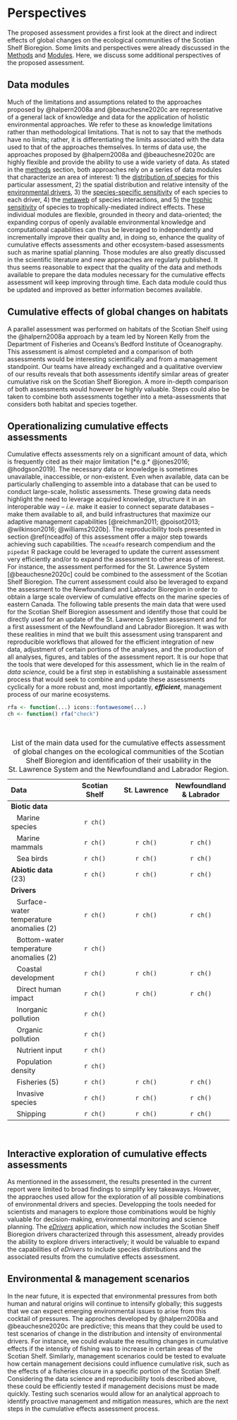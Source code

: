 # Perspectives {#perspectives}

The proposed assessment provides a first look at the direct and indirect effects of global changes on the ecological communities of the Scotian Shelf Bioregion. Some limits and perspectives were already discussed in the [Methods](#method) and [Modules](#modules). Here, we discuss some additional perspectives of the proposed assessment. 

## Data modules {.unlisted .unnumbered}

Much of the limitations and assumptions related to the approaches proposed by @halpern2008a and @beauchesne2020c are representative of a general lack of knowledge and data for the application of holistic environmental approaches. We refer to these as knowledge limitations rather than methodological limitations. That is not to say that the methods have no limits; rather, it is differentiating the limits associated with the data used to that of the approaches themselves. In terms of data use, the approaches proposed by @halpern2008a and @beauchesne2020c are highly flexible and provide the ability to use a wide variety of data. As stated in the [methods](#methods) section, both approaches rely on a series of data modules that characterize an area of interest: 1) the [distribution of species](#spmodule) for this particular assessment, 2) the spatial distribution and relative intensity of the [environmental drivers](#drmodule), 3) the [species-specific sensitivity](sssmodule) of each species to each driver, 4) the [metaweb](#metamodule) of species interactions, and 5) the [trophic sensitivity](#trsmodule) of species to trophically-mediated indirect effects. These individual modules are flexible, grounded in theory and data-oriented; the expanding corpus of openly available environmental knowledge and computational capabilities can thus be leveraged to independently and incrementally improve their quality and, in doing so, enhance the quality of cumulative effects assessments and other ecosystem-based assessments such as marine spatial planning. Those modules are also greatly discussed in the scientific literature and new approaches are regularly published. It thus seems reasonable to expect that the quality of the data and methods available to prepare the data modules necessary for the cumulative effects assessment will keep improving through time. Each data module could thus be updated and improved as better information becomes available. 


## Cumulative effects of global changes on habitats {.unlisted .unnumbered}

A parallel assessment was performed on habitats of the Scotian Shelf using the @halpern2008a approach by a team led by Noreen Kelly from the Department of Fisheries and Oceans's Bedford Institute of Oceanography. This assessment is almost completed and a comparison of both assessments would be interesting scientifically and from a management standpoint. Our teams have already exchanged and a qualitative overview of our results reveals that both assessments identify similar areas of greater cumulative risk on the Scotian Shelf Bioregion. A more in-depth comparison of both assessments would however be highly valuable. Steps could also be taken to combine both assessments together into a meta-assessments that considers both habitat and species together. 

 
## Operationalizing cumulative effects assessments {.unlisted .unnumbered}

Cumulative effects assessments rely on a significant amount of data, which is frequently cited as their major limitation [*e.g.* @jones2016; @hodgson2019]. The necessary data or knowledge is sometimes unavailable, inaccessible, or non-existent. Even when available, data can be particularly challenging to assemble into a database that can be used to conduct large-scale, holistic assessments. These growing data needs highlight the need to leverage acquired knowledge, structure it in an interoperable way -- *i.e.* make it easier to connect separate databases -- make them available to all, and build infrastructures that maximize our adaptive management capabilities [@reichman2011; @poisot2013; @wilkinson2016; @williams2020b]. The reproducibility tools presented in section \@ref(nceadfo) of this assessment offer a major step towards achieving such capabilities. The `nceadfo` research compendium and the `pipedat` R package could be leveraged to update the current assessment very efficiently and/or to expand the assessment to other areas of interest. For instance, the assessment performed for the St. Lawrence System [@beauchesne2020c] could be combined to the assessment of the Scotian Shelf Bioregion. The current assessment could also be leveraged to expand the assessment to the Newfoundland and Labrador Bioregion in order to obtain a large scale overview of cumulative effects on the marine species of eastern Canada. The following table presents the main data that were used for the Scotian Shelf Bioregion assessment and identify those that could be directly used for an update of the St. Lawrence System assessment and for a first assessment of the Newfoundland and Labrador Bioregion. It was with these realities in mind that we built this assessment using transparent and reproducible workflows that allowed for the efficient integration of new data, adjustment of certain portions of the analyses, and the production of all analyses, figures, and tables of the assessment report. It is our hope that the tools that were developed for this assessment, which lie in the realm of *data science*, could be a first step in establishing a sustainable assessment process that would seek to combine and update these assessments cyclically for a more robust and, most importantly, ***efficient***, management process of our marine ecosystems.

```r
rfa <- function(...) icons::fontawesome(...)
ch <- function() rfa("check")
```

<br>

| Data | Scotian Shelf | St. Lawrence | Newfoundland & Labrador |
| :----- | :---: | :---: | :---: | 
| **Biotic data** | | | |
| &nbsp;&nbsp; Marine species | `r ch()` | | |
| &nbsp;&nbsp; Marine mammals | `r ch()` | `r ch()` | `r ch()` |
| &nbsp;&nbsp; Sea birds | `r ch()` | `r ch()` | `r ch()` |
| **Abiotic data** (23) | `r ch()` | `r ch()` | `r ch()` |
| **Drivers** | | | |
| &nbsp;&nbsp; Surface-water temperature anomalies (2) | `r ch()` | `r ch()` | `r ch()` |
| &nbsp;&nbsp; Bottom-water temperature anomalies (2) | `r ch()` | | |
| &nbsp;&nbsp; Coastal development | `r ch()` | `r ch()` | `r ch()` |
| &nbsp;&nbsp; Direct human impact | `r ch()` | `r ch()` | `r ch()` |
| &nbsp;&nbsp; Inorganic pollution | `r ch()` | | |
| &nbsp;&nbsp; Organic pollution | `r ch()` | | |
| &nbsp;&nbsp; Nutrient input | `r ch()` | | |
| &nbsp;&nbsp; Population density | `r ch()` | | |
| &nbsp;&nbsp; Fisheries (5) | `r ch()` | `r ch()` | `r ch()` |
| &nbsp;&nbsp; Invasive species | `r ch()` | `r ch()` | `r ch()` |
| &nbsp;&nbsp; Shipping | `r ch()` | `r ch()` | `r ch()` |

Table: List of the main data used for the cumulative effects assessment of global changes on the ecological communities of the Scotian Shelf Bioregion and identification of their usability in the St. Lawrence System and the Newfoundland and Labrador Region.

<br>
 

## Interactive exploration of cumulative effects assessments {.unlisted .unnumbered}

As mentionned in the assessment, the results presented in the current report were limited to broad findings to simplify key takeaways. However, the appraoches used allow for the exploration of all possible combinations of environmental drivers and species. Developping the tools needed for scientists and managers to explore those combinations would be highly valuable for decision-making, environmental monitoring and science planning. The [*eDrivers*](https://david-beauchesne.shinyapps.io/edriversapp_dev/) application, which now includes the Scotian Shelf Bioregion drivers characterized through this assessment, already provides the abiility to explore drivers interactively; it would be valuable to expand the capabilities of *eDrivers* to include species distributions and the associated results from the cumulative effects assessment. 


## Environmental & management scenarios {.unlisted .unnumbered}

In the near future, it is expected that environmental pressures from both human and natural origins will continue to intensify globally; this suggests that we can expect emerging environmental issues to arise from this cocktail of pressures. The approches developed by @halpern2008a and @beauchesne2020c are predictive; this means that they could be used to test scenarios of change in the distribution and intensity of environmental drivers. For instance, we could evaluate the resulting changes in cumulative effects if the intensity of fishing was to increase in certain areas of the Scotian Shelf. Similarly, management scenarios could be tested to evaluate how certain management decisions could influence cumulative risk, such as the effects of a fisheries closure in a specific portion of the Scotian Shelf. Considering the data science and reproducibility tools described above, these could be efficiently tested if management decisions must be made quickly. Testing such scenarios would allow for an analytical approach to identify proactive management and mitigation measures, which are the next steps in the cumulative effects assessment process.
